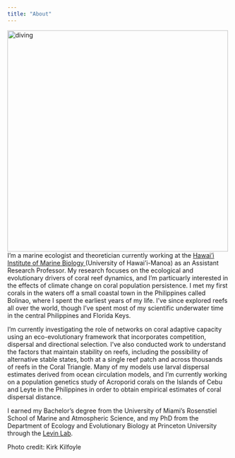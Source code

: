 ```yaml
---
title: "About"
---
```


 
<img src="Diving.jpg" alt="diving" style="height: 500px; padding-right: 10px;" align="left"> 

I'm a marine ecologist and theoretician currently working at the <a href="http://www.himb.hawaii.edu/"> Hawai'i Institute of Marine Biology </a> (University of Hawai'i-Manoa) as an Assistant Research Professor. My research focuses on the ecological and evolutionary drivers of coral reef dynamics, and I'm particuarly interested in the effects of climate change on coral population persistence. I met my first corals in the waters off a small coastal town in the Philippines called Bolinao, where I spent the earliest years of my life. I've since explored reefs all over the world, though I've spent most of my scientific underwater time in the central Philippines and Florida Keys.

I'm currently investigating the role of networks on coral adaptive capacity using an eco-evolutionary framework that incorporates competition, dispersal and directional selection. I've also conducted work to understand the factors that maintain stability on reefs, including the possibility of alternative stable states, both at a single reef patch and across thousands of reefs in the Coral Triangle. Many of my models use larval dispersal estimates derived from ocean circulation models, and I'm currently working on a population genetics study of Acroporid corals on the Islands of Cebu and Leyte in the Philippines in order to obtain empirical estimates of coral dispersal distance.

I earned my Bachelor's degree from the University of Miami's Rosenstiel School of Marine and Atmospheric Science, and my PhD from the Department of Ecology and Evolutionary Biology at Princeton University through the <a href="https://slevin.princeton.edu/">Levin Lab</a>.

Photo credit: Kirk Kilfoyle